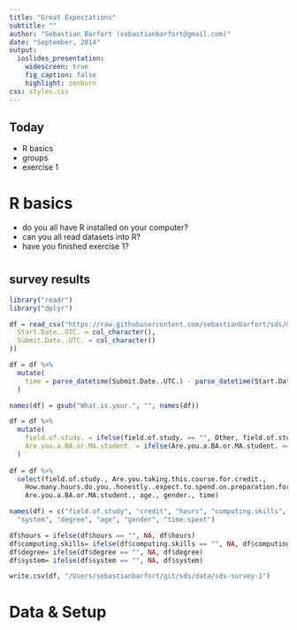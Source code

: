 ```yaml
---
title: "Great Expectations"
subtitle: ""
author: "Sebastian Barfort (sebastianbarfort@gmail.com)"
date: "September, 2014"
output:
  ioslides_presentation:
    widescreen: true
    fig_caption: false
    highlight: zenburn
css: styles.css
---
```


## Today

- R basics
- groups
- exercise 1
 
# R basics

- do you all have R installed on your computer? 
- can you all read datasets into R?
- have you finished exercise 1?

# 


## survey results

```r
library("readr")
library("dplyr")

df = read_csv("https://raw.githubusercontent.com/sebastianbarfort/sds/master/data/sds-survey-1.csv", col_types = list(
  Start.Date..UTC. = col_character(),
  Submit.Date..UTC. = col_character()
))

df = df %>%
  mutate(
    time = parse_datetime(Submit.Date..UTC.) - parse_datetime(Start.Date..UTC.)
  )

names(df) = gsub("What.is.your.", "", names(df))

df = df %>%
  mutate(
    field.of.study. = ifelse(field.of.study. == "", Other, field.of.study.),
    Are.you.a.BA.or.MA.student. = ifelse(Are.you.a.BA.or.MA.student. == "", Other.1, Are.you.a.BA.or.MA.student.)
  )
  
df = df %>%
  select(field.of.study., Are.you.taking.this.course.for.credit., 
    How.many.hours.do.you..honestly..expect.to.spend.on.preparation.for.this.course.per.week., Do.you.consider.your.computing.skills.to.be, What.kind.of.system.do.you.use.,
    Are.you.a.BA.or.MA.student., age., gender., time)

names(df) = c("field.of.study", "credit", "hours", "computing.skills", 
  "system", "degree", "age", "gender", "time.spent")

df$hours = ifelse(df$hours == "", NA, df$hours)
df$computing.skills= ifelse(df$computing.skills == "", NA, df$computing.skills)
df$degree= ifelse(df$degree == "", NA, df$degree)
df$system= ifelse(df$system == "", NA, df$system)

write.csv(df, "/Users/sebastianbarfort/git/sds/data/sds-survey-1")


```



# Data & Setup {.segue}


